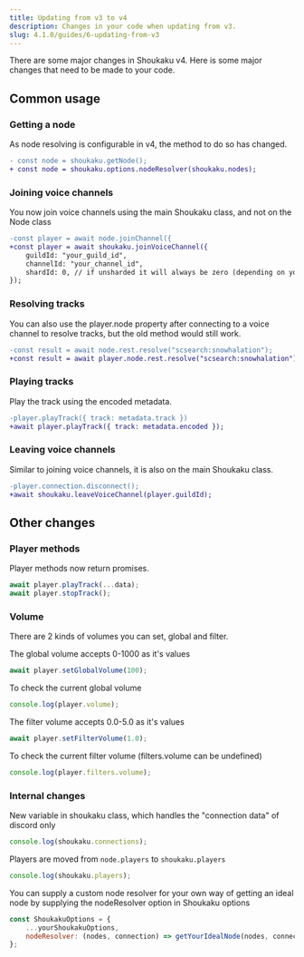 ```yaml
---
title: Updating from v3 to v4
description: Changes in your code when updating from v3.
slug: 4.1.0/guides/6-updating-from-v3
---
```


There are some major changes in Shoukaku v4. Here is some major changes that need to be made to your code.

## Common usage

### Getting a node

As node resolving is configurable in v4, the method to do so has changed.

```diff
- const node = shoukaku.getNode();
+ const node = shoukaku.options.nodeResolver(shoukaku.nodes);
```

### Joining voice channels

You now join voice channels using the main Shoukaku class, and not on the Node class

```diff
-const player = await node.joinChannel({
+const player = await shoukaku.joinVoiceChannel({
    guildId: "your_guild_id",
    channelId: "your_channel_id",
    shardId: 0, // if unsharded it will always be zero (depending on your library implementation)
});
```

### Resolving tracks

You can also use the player.node property after connecting to a voice channel to resolve tracks, but the old method would still work.

```diff
-const result = await node.rest.resolve("scsearch:snowhalation");
+const result = await player.node.rest.resolve("scsearch:snowhalation");
```

### Playing tracks

Play the track using the encoded metadata.

```diff
-player.playTrack({ track: metadata.track })
+await player.playTrack({ track: metadata.encoded });
```

### Leaving voice channels

Similar to joining voice channels, it is also on the main Shoukaku class.

```diff
-player.connection.disconnect();
+await shoukaku.leaveVoiceChannel(player.guildId);
```

## Other changes

### Player methods

Player methods now return promises.

```js
await player.playTrack(...data);
await player.stopTrack();
```

### Volume

There are 2 kinds of volumes you can set, global and filter.

The global volume accepts 0-1000 as it's values

```js
await player.setGlobalVolume(100);
```

To check the current global volume

```js
console.log(player.volume);
```

The filter volume accepts 0.0-5.0 as it's values

```js
await player.setFilterVolume(1.0);
```

To check the current filter volume (filters.volume can be undefined)

```js
console.log(player.filters.volume);
```

### Internal changes

New variable in shoukaku class, which handles the "connection data" of discord only

```js
console.log(shoukaku.connections);
```

Players are moved from `node.players` to `shoukaku.players`

```js
console.log(shoukaku.players);
```

You can supply a custom node resolver for your own way of getting an ideal node by supplying the nodeResolver option in Shoukaku options

```js
const ShoukakuOptions = {
    ...yourShoukakuOptions,
    nodeResolver: (nodes, connection) => getYourIdealNode(nodes, connection),
};
```
